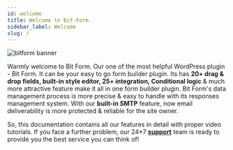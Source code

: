 ```yaml
---
id: welcome
title: Welcome to Bit-Form
sidebar_label: Welcome
slug: /
---
```



<Image src="banner_bitform" w="800" alt="bitform banner"/>

Warmly welcome to Bit Form. Our one of the most helpful WordPress plugin - Bit Form. It 
can be your easy to go form builder plugin. Its has **20+ drag & drop fields, built-in style 
editor, 25+ integration, Conditional logic** & much more attractive feature make it all in one 
form builder plugin. Bit Form's data management process is more precise & easy to handle with 
its responses management system. With our **built-in SMTP** feature, now email deliverability is 
more protected  & reliable for the site owner.
 
So, this documentation contains all our features in detail with proper video tutorials. 
If you face a further problem, our 24*7 **<a href="mailto:support@bitapps.pro">support</a>** team is ready to provide you the best service you can think of!



<Feedback/>
